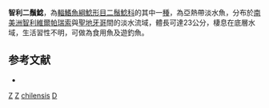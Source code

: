 {{Speciesbox 
| taxon = Diplomystes chilensis
| status = DD
| status_system = IUCN3.1
| authority = [[Molina|Molina]], 1782
| synonyms = *''Silurus chilensis'', Molina, 1782
*''Arius papillosus'', Valenciennes, 1840
*''Diplomystes papillosus'', Valenciennes, 1840
*''Arius cacharioides'', Leybold, 1859
*''Arius carcharioides'', Leybold, 1859
}}

'''智利二鬚鯰'''，為[[輻鰭魚綱|輻鰭魚綱]][[鯰形目|鯰形目]][[二鬚鯰科|二鬚鯰科]]的其中一[[種|種]]，為亞熱帶淡水魚，分布於[[南美洲|南美洲]][[智利|智利]][[維爾帕瑞索|維爾帕瑞索]]與[[聖地牙哥|聖地牙哥]]間的淡水流域，體長可達23公分，棲息在底層水域，生活習性不明，可做為食用魚及遊釣魚。

==参考文献==
*{{FishBase_species|genus=Diplomystes|species=chilensis|year=2014|month=10}}

{{Taxonbar}}

[[Category:IUCN红色名录数据缺乏物种|Z]]
[[Category:食用魚|Z]]
[[Category:二鬚鯰屬|chilensis]]
[[Category:1782年描述的鱼类|D]]